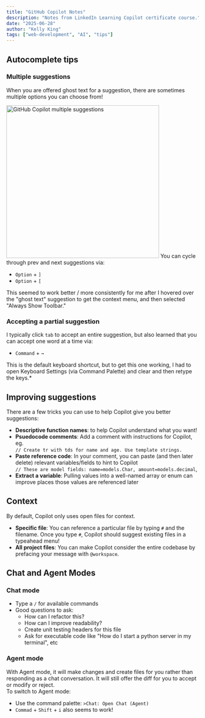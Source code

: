 ```yaml
---
title: "GitHub Copilot Notes"
description: "Notes from LinkedIn Learning Copilot certificate course."
date: "2025-06-28"
author: "Kelly King"
tags: ["web-development", "AI", "tips"]
---
```


## Autocomplete tips

### Multiple suggestions
When you are offered ghost text for a suggestion, there are sometimes multiple options you can choose from!

<img className="screenshot" src="/copilot-mult-suggest.png" alt="GitHub Copilot multiple suggestions" width="400" />
You can cycle through prev and next suggestions via:

- `Option` + `]`
- `Option` + `[`

This seemed to work better / more consistently for me after I hovered over the "ghost text" suggestion to get the context menu, and then selected "Always Show Toolbar."

### Accepting a partial suggestion
I typically click `tab` to accept an entire suggestion, but also learned that you can accept one word at a time via:
- `Command` + `→`

This is the default keyboard shortcut, but to get this one working, I had to open Keyboard Settings (via Command Palette) and clear and then retype the keys.*

## Improving suggestions

There are a few tricks you can use to help Copilot give you better suggestions:

- **Descriptive function names**: to help Copilot understand what you want!
- **Psuedocode comments**: Add a comment with instructions for Copilot, eg. <br /> `// Create tr with tds for name and age. Use template strings.`
- **Paste reference code**: In your comment, you can paste (and then later delete) relevant variables/fields to hint to Copilot
<br />`// These are model fields: name=models.Char, amount=models.decimal`,
- **Extract a variable**: Pulling values into a well-named array or enum can improve places those values are referenced later

## Context

By default, Copilot only uses open files for context.

- **Specific file**: You can reference a particular file by typing `#` and the filename. Once you type `#`, Copilot should suggest existing files in a typeahead menu!
- **All project files**: You can make Copilot consider the entire codebase by prefacing your message with `@workspace`.


## Chat and Agent Modes

### Chat mode
- Type a `/` for available commands
- Good questions to ask:
  - How can I refactor this?
  - How can I improve readability?
  - Create unit testing headers for this file
  - Ask for executable code like "How do I start a python server in my terminal", etc


### Agent mode

With Agent mode, it will make changes and create files for you rather than responding as a chat conversation. It will still offer the diff for you to accept or modify or reject.
<br />
To switch to Agent mode:
- Use the command palette: `>Chat: Open Chat (Agent)`
- `Commad` + `Shift` + `i` also seems to work!

